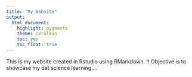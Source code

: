 ---
title: "My Website"
output: 
  html_document: 
    highlight: pygments
    theme: cerulean
    toc: yes
    toc_float: true
---

This is my website created in Rstudio using RMarkdown. !!
Objective is to showcase my dat science learning....